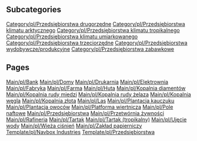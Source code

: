 
== Subcategories ==
[[Category/pl/Przedsiębiorstwa drugorzędne]]
[[Category/pl/Przedsiębiorstwa klimatu arktycznego]]
[[Category/pl/Przedsiębiorstwa klimatu tropikalnego]]
[[Category/pl/Przedsiębiorstwa klimatu umiarkowanego]]
[[Category/pl/Przedsiębiorstwa trzeciorzędne]]
[[Category/pl/Przedsiębiorstwa wydobywcze/produkcyjne]]
[[Category/pl/Przedsiębiorstwa zabawkowe]]

== Pages ==
[[Main/pl/Bank]]
[[Main/pl/Domy]]
[[Main/pl/Drukarnia]]
[[Main/pl/Elektrownia]]
[[Main/pl/Fabryka]]
[[Main/pl/Farma]]
[[Main/pl/Huta]]
[[Main/pl/Kopalnia diamentów]]
[[Main/pl/Kopalnia rudy miedzi]]
[[Main/pl/Kopalnia rudy żelaza]]
[[Main/pl/Kopalnia węgla]]
[[Main/pl/Kopalnia złota]]
[[Main/pl/Las]]
[[Main/pl/Plantacja kauczuku]]
[[Main/pl/Plantacja owoców]]
[[Main/pl/Platforma wiertnicza]]
[[Main/pl/Pole naftowe]]
[[Main/pl/Przedsiębiorstwa]]
[[Main/pl/Przetwórnia żywności]]
[[Main/pl/Rafineria]]
[[Main/pl/Tartak]]
[[Main/pl/Tartak (tropikalny)]]
[[Main/pl/Ujęcie wody]]
[[Main/pl/Wieża ciśnień]]
[[Main/pl/Zakład papierniczy]]
[[Template/pl/Navbox Industries]]
[[Template/pl/Przedsiębiorstwa]]
